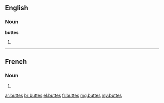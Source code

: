 ==English==

===Noun===
'''buttes'''

# {{plural of|butte}}

----

==French==

===Noun===
{{head|fr|plural}} {{f|p}}

# {{plural of|butte|lang=fr}}

[[ar:buttes]]
[[br:buttes]]
[[el:buttes]]
[[fr:buttes]]
[[mg:buttes]]
[[my:buttes]]